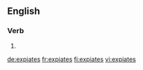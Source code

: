 ==English==

===Verb===
{{head|en}}

# {{en-third-person singular of|expiate}}

[[de:expiates]]
[[fr:expiates]]
[[fi:expiates]]
[[vi:expiates]]